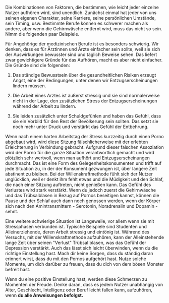 Die Kombinationen von Faktoren, die bestimmen, wie leicht jeder einzelne
Nutzer aufhören wird, sind unendlich. Zunächst einmal hat jeder von uns
seinen eigenen Charakter, seine Karriere, seine persönlichen Umstände,
sein Timing, usw. Bestimmte Berufe können es schwerer machen als andere,
aber wenn die Gehirnwäsche entfernt wird, muss das nicht so sein. Nimm
die folgenden paar Beispiele.

Für Angehörige der medizinischen Berufe ist es besonders schwierig. Wir
denken, dass es für Ärztinnen und Ärzte einfacher sein sollte, weil sie
sich der Auswirkungen bewusster sind und täglich Beweise sehen. Das
liefert zwar gewichtigere Gründe für das Aufhören, macht es aber nicht
einfacher. Die Gründe sind die folgenden:

1.  Das ständige Bewusstsein über die gesundheitlichen Risiken erzeugt
    Angst, eine der Bedingungen, unter denen wir Entzugserscheinungen
    lindern müssen.

2.  Die Arbeit eines Arztes ist äußerst stressig und sie sind
    normalerweise nicht in der Lage, den zusätzlichen Stress der
    Entzugserscheinungen während der Arbeit zu lindern.

3.  Sie leiden zusätzlich unter Schuldgefühlen und haben das Gefühl,
    dass sie ein Vorbild für den Rest der Bevölkerung sein sollten. Das
    setzt sie noch mehr unter Druck und verstärkt das Gefühl der
    Entbehrung.

Wenn nach einem harten Arbeitstag der Stress kurzzeitig durch einen
Porno abgebaut wird, wird diese Sitzung fälschlicherweise mit der
erlebten Erleichterung in Verbindung gebracht. Aufgrund dieser falschen
Assoziation wird der Porno für die ganze Situation verantwortlich
gemacht und wird plötzlich sehr wertvoll, wenn man aufhört und
Entzugserscheinungen durchmacht. Das ist eine Form des
Gelegenheitskonsumenten und trifft auf jede Situation zu, in der der
Konsument gezwungen ist, über längere Zeit abstinent zu bleiben. Bei der
Willenskraftmethode fühlt sich der Nutzer unglücklich, weil er denkt ihm
fehlt etwas und die Müdigkeit und den Schlaf, die nach einer Sitzung
auftreten, nicht genießen kann. Das Gefühl des Verlustes wird stark
verstärkt. Wenn du jedoch zuerst die Gehirnwäsche und das Trübsalblasen
in Bezug auf Pornos beseitigen kannst, können die Pause und der Schlaf
auch dann noch genossen werden, wenn der Körper sich nach den
Amintransmittern - Serotonin, Noradrenalin und Dopamin - sehnt.

Eine weitere schwierige Situation ist Langeweile, vor allem wenn sie mit
Stressphasen verbunden ist. Typische Beispiele sind Studenten und
Alleinerziehende, deren Arbeit stressig und eintönig ist. Während des
Versuchs, mit der Willenskraftmethode aufzuhören, kann der
Alleinstehende lange Zeit über seinen \"Verlust\" Trübsal blasen, was
das Gefühl der Depression verstärkt. Auch das lässt sich leicht
überwinden, wenn du die richtige Einstellung hast. Mach dir keine
Sorgen, dass du ständig daran erinnert wirst, dass du mit den Pornos
aufgehört hast. Nutze solche Momente, um dich darüber zu freuen, dass du
dich von dem bösen Monster befreit hast.

Wenn du eine positive Einstellung hast, werden diese Schmerzen zu
Momenten der Freude. Denke daran, dass es jedem Nutzer unabhängig von
Alter, Geschlecht, Intelligenz oder Beruf leicht fallen kann,
aufzuhören, wenn **du alle Anweisungen befolgst.**
